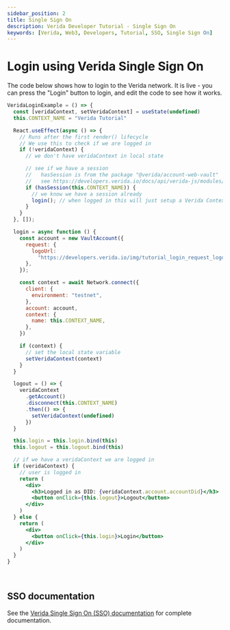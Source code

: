 ```yaml
---
sidebar_position: 2
title: Single Sign On
description: Verida Developer Tutorial - Single Sign On
keywords: [Verida, Web3, Developers, Tutorial, SSO, Single Sign On]
---
```


# Login using Verida Single Sign On

The code below shows how to login to the Verida network. It is live - you can press the "Login" button to login, and edit the code to see how it works.

```jsx live
VeridaLoginExample = () => {
  const [veridaContext, setVeridaContext] = useState(undefined)
  this.CONTEXT_NAME = "Verida Tutorial"

  React.useEffect(async () => {
    // Runs after the first render() lifecycle
    // We use this to check if we are logged in
    if (!veridaContext) {
      // we don't have veridaContext in local state

      // see if we have a session
      //   hasSession is from the package "@verida/account-web-vault"
      //   see https://developers.verida.io/docs/api/verida-js/modules/verida_account_web_vault#hassession
      if (hasSession(this.CONTEXT_NAME)) {
        // we know we have a session already
        login(); // when logged in this will just setup a Verida Context
      }
    }
  }, []);

  login = async function () {
    const account = new VaultAccount({
      request: {
        logoUrl:
          "https://developers.verida.io/img/tutorial_login_request_logo_170x170.png",
      },
    });

    const context = await Network.connect({
      client: {
        environment: "testnet",
      },
      account: account,
      context: {
        name: this.CONTEXT_NAME,
      },
    })

    if (context) {
      // set the local state variable
      setVeridaContext(context)
    }
  }

  logout = () => {
    veridaContext
      .getAccount()
      .disconnect(this.CONTEXT_NAME)
      .then(() => {
        setVeridaContext(undefined)
      })
  }

  this.login = this.login.bind(this)
  this.logout = this.logout.bind(this)

  // if we have a veridaContext we are logged in
  if (veridaContext) {
    // user is logged in
    return (
      <div>
        <h3>Logged in as DID: {veridaContext.account.accountDid}</h3>
        <button onClick={this.logout}>Logout</button>
      </div>
    )
  } else {
    return (
      <div>
        <button onClick={this.login}>Login</button>
      </div>
    )
  }
}
```

<!-- this is a target so we can link to the end of the code block -->

<a name="runcode">&nbsp;</a>

## SSO documentation

See the [Verida Single Sign On (SSO) documentation](/single-sign-on-sdk/single-sign-on-sdk.md) for complete documentation.
